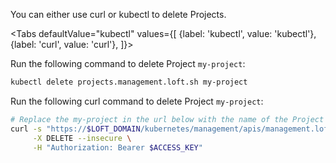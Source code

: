 

You can either use curl or kubectl to delete Projects.

<Tabs
    defaultValue="kubectl"
    values={[
      {label: 'kubectl', value: 'kubectl'},
      {label: 'curl', value: 'curl'},
    ]}>
  <TabItem value="kubectl">


Run the following command to delete Project `my-project`:
```bash
kubectl delete projects.management.loft.sh my-project 
```


  </TabItem>
  <TabItem value="curl">


Run the following curl command to delete Project `my-project`:
```bash
# Replace the my-project in the url below with the name of the Project you want to delete
curl -s "https://$LOFT_DOMAIN/kubernetes/management/apis/management.loft.sh/v1/projects/my-project" \
     -X DELETE --insecure \
     -H "Authorization: Bearer $ACCESS_KEY"
```


  </TabItem>
</Tabs>

